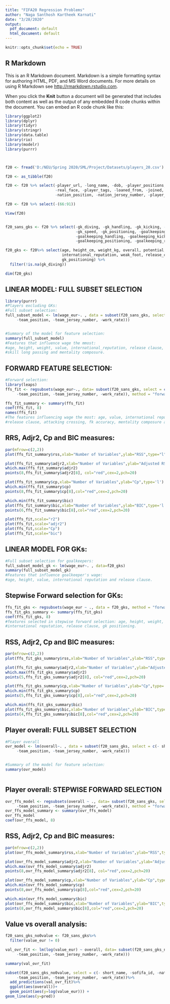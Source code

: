---
title: "FIFA20 Regression Problems"
author: "Naga Santhosh Kartheek Karnati"
date: "3/28/2020"
output:
  pdf_document: default
  html_document: default
---

```{r setup, include=FALSE}
knitr::opts_chunk$set(echo = TRUE)
```

## R Markdown

This is an R Markdown document. Markdown is a simple formatting syntax for authoring HTML, PDF, and MS Word documents. For more details on using R Markdown see <http://rmarkdown.rstudio.com>.

When you click the **Knit** button a document will be generated that includes both content as well as the output of any embedded R code chunks within the document. You can embed an R code chunk like this:

```{r}
library(ggplot2)
library(dplyr)
library(tidyr)
library(stringr)
library(data.table)
library(rio)
library(modelr)
library(purrr)



f20 <- fread('D:/NEU/Spring 2020/SML/Project/Datasets/players_20.csv')

f20 <- as_tibble(f20)

f20 <- f20 %>% select(-player_url, -long_name, -dob, -player_positions, -body_type, -real_face,
                      -real_face, -player_tags, -loaned_from, -joined, -contract_valid_until, 
                      -nation_position, -nation_jersey_number, -player_traits)

f20 <- f20 %>% select(-(66:91))

View(f20)


f20_sans_gks <- f20 %>% select(-gk_diving, -gk_handling, -gk_kicking, -gk_reflexes,
                               -gk_speed, -gk_positioning, -goalkeeping_diving,
                               -goalkeeping_handling, -goalkeeping_kicking, 
                               -goalkeeping_positioning, -goalkeeping_reflexes)

f20_gks <- f20%>% select(age, height_cm, weight_kg, overall, potential, value_eur, wage_eur,
                         international_reputation, weak_foot, release_clause_eur, gk_diving, gk_handling, gk_kicking, gk_reflexes, gk_speed,
                         gk_positioning) %>% 
  filter(!is.na(gk_diving))

dim(f20_gks)

```

## LINEAR MODEL: FULL SUBSET SELECTION
```{r}
library(purrr)
#Players excluding GKs:
#Full subset selection:
full_subset_model <- lm(wage_eur~. , data = subset(f20_sans_gks, select = c(- short_name, -sofifa_id, -nationality, -club, -preferred_foot, 
     -team_position, -team_jersey_number, -work_rate)))


#Summary of the model for feature selection:
summary(full_subset_model)
#Features that influence wage the mmost:
#age, height, weight, value, international_reputation, release clause, skill fk accuracy,
#skill long passing and mentality composure.
```


## FORWARD FEATURE SELECTION:
```{r}
#Forward selection:
library(leaps)
ffs_fit <- regsubsets(wage_eur~., data= subset(f20_sans_gks, select = c(- short_name, -sofifa_id, -nationality, -club, -preferred_foot, 
     -team_position, -team_jersey_number, -work_rate)), method = "forward")

ffs_fit_summary <- summary(ffs_fit)
coef(ffs_fit, 8)
names(ffs_fit)
#The features influencing wage the most: age, value, international reputation,
#release clause, attacking crossing, fk accuracy, mentality composure and sliding tackle.

```

## RRS, Adjr2, Cp and BIC measures:
```{r}

par(mfrow=c(2,2))
plot(ffs_fit_summary$rss,xlab="Number of Variables",ylab="RSS",type="l")

plot(ffs_fit_summary$adjr2,xlab="Number of Variables",ylab="Adjusted RSq",type="l")
which.max(ffs_fit_summary$adjr2)
points(8,ffs_fit_summary$adjr2[8], col="red",cex=2,pch=20)

plot(ffs_fit_summary$cp,xlab="Number of Variables",ylab="Cp",type='l')
which.min(ffs_fit_summary$cp)
points(8,ffs_fit_summary$cp[8],col="red",cex=2,pch=20)

which.min(ffs_fit_summary$bic)
plot(ffs_fit_summary$bic,xlab="Number of Variables",ylab="BIC",type='l')
points(6,ffs_fit_summary$bic[8],col="red",cex=2,pch=20)

```


```{r}
plot(ffs_fit,scale="r2")
plot(ffs_fit,scale="adjr2")
plot(ffs_fit,scale="Cp")
plot(ffs_fit,scale="bic")
```


## LINEAR MODEL FOR GKs:
```{r}

#Full subset selection for goalkeepers:
full_subset_model_gk <- lm(wage_eur~. , data=f20_gks)
summary(full_subset_model_gk)
#Features that influence goalkeeper's wage:
#age, height, value, international reputation and release clause.

```


## Stepwise Forward selection for GKs:
```{r}
ffs_fit_gks <- regsubsets(wage_eur ~ ., data = f20_gks, method = "forward")
ffs_fit_gks_summary <- summary(ffs_fit_gks)
coef(ffs_fit_gks, 8)
#features selected in stepwise forward selection: age, height, weight, overall, value,
#international reputation, release clause, gk positioning.

```

## RSS, Adjr2, Cp and BIC measures:
```{r}
par(mfrow=c(2,2))
plot(ffs_fit_gks_summary$rss,xlab="Number of Variables",ylab="RSS",type="l")

plot(ffs_fit_gks_summary$adjr2,xlab="Number of Variables",ylab="Adjusted RSq",type="l")
which.max(ffs_fit_gks_summary$adjr2)
points(5,ffs_fit_gks_summary$adjr2[8], col="red",cex=2,pch=20)

plot(ffs_fit_gks_summary$cp,xlab="Number of Variables",ylab="Cp",type='l')
which.min(ffs_fit_gks_summary$cp)
points(5,ffs_fit_gks_summary$cp[8],col="red",cex=2,pch=20)

which.min(ffs_fit_gks_summary$bic)
plot(ffs_fit_gks_summary$bic,xlab="Number of Variables",ylab="BIC",type='l')
points(4,ffs_fit_gks_summary$bic[8],col="red",cex=2,pch=20)


```


## Player overall: FULL SUBSET SELECTION
```{r}
#Player overall
ovr_model <- lm(overall~. , data = subset(f20_sans_gks, select = c(- short_name, -sofifa_id, -nationality, -club, -preferred_foot, 
     -team_position, -team_jersey_number, -work_rate)))


#Summary of the model for feature selection:
summary(ovr_model)



```
## Player overall: STEPWISE FORWARD SELECTION
```{r}
ovr_ffs_model <- regsubsets(overall ~ ., data= subset(f20_sans_gks, select = c(- short_name, -sofifa_id, -nationality, -club, -preferred_foot, 
     -team_position, -team_jersey_number, -work_rate)), method = "forward")
ovr_ffs_model_summary <- summary(ovr_ffs_model)
ovr_ffs_model
coef(ovr_ffs_model, 8)


```

## RSS, Adjr2, Cp and BIC measures:
```{r}
par(mfrow=c(2,2))
plot(ovr_ffs_model_summary$rss,xlab="Number of Variables",ylab="RSS",type="l")

plot(ovr_ffs_model_summary$adjr2,xlab="Number of Variables",ylab="Adjusted RSq",type="l")
which.max(ovr_ffs_model_summary$adjr2)
points(8,ovr_ffs_model_summary$adjr2[8], col="red",cex=2,pch=20)

plot(ovr_ffs_model_summary$cp,xlab="Number of Variables",ylab="Cp",type='l')
which.min(ovr_ffs_model_summary$cp)
points(8,ovr_ffs_model_summary$cp[8],col="red",cex=2,pch=20)

which.min(ovr_ffs_model_summary$bic)
plot(ovr_ffs_model_summary$bic,xlab="Number of Variables",ylab="BIC",type='l')
points(8,ovr_ffs_model_summary$bic[8],col="red",cex=2,pch=20)


```

## Value vs overall analysis:
```{r}
f20_sans_gks_no0value <- f20_sans_gks%>%
  filter(value_eur != 0)

val_ovr_fit <- lm(log(value_eur) ~ overall, data= subset(f20_sans_gks_no0value, select = c(- short_name, -sofifa_id, -nationality, -club, -preferred_foot, 
     -team_position, -team_jersey_number, -work_rate)))

summary(val_ovr_fit)

subset(f20_sans_gks_no0value, select = c(- short_name, -sofifa_id, -nationality, -club, -preferred_foot, 
     -team_position, -team_jersey_number, -work_rate))%>% 
  add_predictions(val_ovr_fit)%>%
  ggplot(aes(overall))+
  geom_point(aes(y=log(value_eur))) +
geom_line(aes(y=pred))


```

